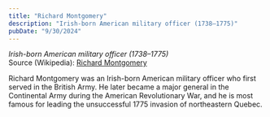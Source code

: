 ```yaml
---
title: "Richard Montgomery"
description: "Irish-born American military officer (1738–1775)"
pubDate: "9/30/2024"
---
```


*Irish-born American military officer (1738–1775)*  
Source (Wikipedia): [Richard Montgomery][1]

Richard Montgomery was an Irish-born American military officer who first served in the British Army. He later became a major general in the Continental Army during the American Revolutionary War, and he is most famous for leading the unsuccessful 1775 invasion of northeastern Quebec.

[1]: https://en.wikipedia.org/wiki/Richard_Montgomery
